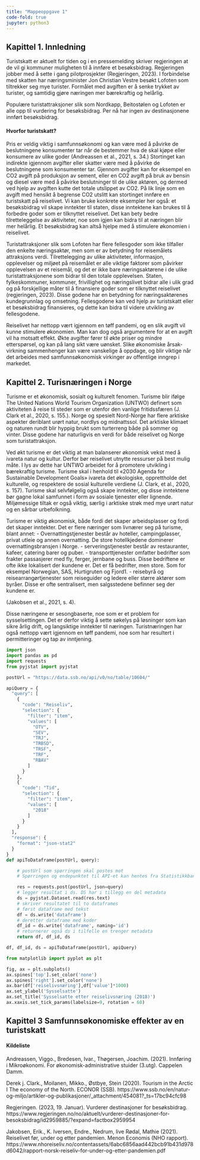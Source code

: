 ```yaml
---
title: "Mappeoppgave 1"
code-fold: true
jupyter: python3
---
```

## Kapittel 1. Innledning 

Turistskatt er aktuelt for tiden og i en pressemelding skriver regjeringen at de vil gi kommuner muligheten til å innføre et besøksbidrag. Regjeringen jobber med å sette i gang pilotprosjekter (Regjeringen, 2023). I forbindelse med skatten har næringsminister Jon Christian Vestre besøkt Lofoten som tiltrekker seg mye turister. Formålet med avgiften er å senke trykket av turister, og samtidig gjøre næringen mer bærekraftig og helårlig.

Populære turistattraksjoner slik som Nordkapp, Beitostølen og Lofoten er alle opp til vurdering for besøksbidrag. Per nå har ingen av destinasjonene innført besøksbidrag. 

#### Hvorfor turistskatt?

Pris er veldig viktig i samfunnsøkonomi og kan være med å påvirke de beslutningene konsumenter tar når de bestemmer hva de skal kjøpe eller konsumere av ulike goder (Andreassen et al., 2021, s. 34.) Stortinget kan indirekte igjennom avgifter eller skatter være med å påvirke de beslutningene som konsumenter tar. Gjennom avgifter kan for eksempel en CO2 avgift på produksjon av sement, eller en CO2 avgift på bruk av bensin og diesel være med å påvirke beslutninger til de ulike aktøren, og dermed ved hjelp av avgiften kutte det totale utslippet av CO2. På lik linje som en avgift med hensikt å begrense CO2 utslitt kan stortinget innføre en turistskatt på reiselivet. Vi kan bruke konkrete eksempler her også: et besøksbidrag vil skape inntekter til staten, disse inntektene kan brukes til å forbedre goder som er tilknyttet reiselivet. Det kan bety bedre tilretteleggelse av aktiviteter, noe som igjen kan bidra til at næringen blir mer helårlig. Et besøksbidrag kan altså hjelpe med å stimulere økonomien i reiselivet. 

Turistattraksjoner slik som Lofoten har flere fellesgoder som ikke tilfaller den enkelte næringsaktør, men som er av betydning for reisemålets attraksjons verdi. Tilrettelegging av ulike aktiviteter, informasjon, opplevelser og miljøet på reisemålet er alle viktige faktorer som påvirker opplevelsen av et reisemål, og det er ikke bare næringsaktørene i de ulike turistattraksjonene som bidrar til den totale opplevelsen. Staten, fylkeskommuner, kommuner, frivillighet og næringslivet bidrar alle i ulik grad og på forskjellige måter til å finansiere goder som er tilknyttet reiselivet (regjeringen, 2023). Disse godene har en betydning for næringsaktørenes kundegrunnlag og omsetning. Fellesgodene kan ved hjelp av turistskatt eller et besøksbidrag finansieres, og dette kan bidra til videre utvikling av fellesgodene.

Reiselivet har nettopp vært igjennom en tøff pandemi, og en slik avgift vil kunne stimulere økonomien. Man kan dog også argumentere for at en avgift vil ha motsatt effekt. Økte avgifter fører til økte priser og mindre etterspørsel, og kan på lang sikt være uønsket. Slike økonomiske årsak-virkning sammenhenger kan være vanskelige å oppdage, og blir viktige når det arbeides med samfunnsøkonomisk virkinger av offentlige inngrep i markedet. 

## Kapittel 2. Turisnæringen i Norge

Turisme er et økonomisk, sosialt og kulturelt fenomen. Turisme blir ifølge The United Nations World Tourism Organization (UNTWO) definert som aktiviteten å reise til steder som er utenfor den vanlige fritidssfæren (J. Clark et al., 2020, s. 155.). Norge og spesielt Nord-Norge har flere arktiske aspekter deriblant urørt natur, nordlys og midnattssol. Det arktiske klimaet og naturen rundt blir hyppig brukt som turterreng både på sommer og vinter. Disse godene har naturligvis en verdi for både reiselivet og Norge som turistattraksjon. 

Ved økt turisme er det viktig at man balanserer økonomisk vekst med å ivareta natur og kultur. Derfor bør reiselivet utnytte ressurser på best mulig måte. 
I lys av dette har UNTWO arbeidet for å promotere utvikling i bærekraftig turisme. Turisme skal i henhold til «2030 Agenda for Sustainable Development Goals» ivareta det økologiske, opprettholde det kulturelle, og respektere de sosial kulturelle verdiene (J. Clark, et al., 2020, s. 157). Turisme skal selvfølgelig også skape inntekter, og disse inntektene bør gagne lokal samfunnet i form av sosiale tjenester eller lignende. Miljømessige tiltak er også viktig, særlig i arktiske strøk med mye urørt natur og en sårbar urbefolkning. 

Turisme er viktig økonomisk, både fordi det skaper arbeidsplasser og fordi det skaper inntekter. Det er flere næringer som livnærer seg på turisme, blant annet: 
-	Overnattingstjenester består av hoteller, campingplasser, privat utleie og annen overnatting. De store hotellkjedene dominerer overnattingsbransjen i Norge. 
-	serveringstjenester består av restauranter, kafeer, catering barer og puber. 
-	transporttjenester omfatter bedrifter som frakter passasjerer med fly, ferger, jernbane og buss. Disse bedriftene er ofte ikke lokalisert der kundene er. Det er få bedrifter, men store. Som for eksempel Norwegian, SAS, Hurtigruten og Fjord1. 
-	reisebyrå og reisearrangørtjenester som reiseguider og ledere eller større aktører som byråer. Disse er ofte sentralisert, men salgsstedene befinner seg der kundene er. 

(Jakobsen et al., 2021, s. 4). 

Disse næringene er sesongbaserte, noe som er et problem for sysselsettingen. Det er derfor viktig å sette søkelys på løsninger som kan sikre årlig drift, og langsiktige inntekter til næringen. Turistnæringen har også nettopp vært igjennom en tøff pandemi, noe som har resultert i permitteringer og tap av inntjening. 


```python
import json
import pandas as pd
import requests
from pyjstat import pyjstat

postUrl = "https://data.ssb.no/api/v0/no/table/10604/"

apiQuery = {
  "query": [
    {
      "code": "Reiseliv",
      "selection": {
        "filter": "item",
        "values": [
          "OTV",
          "SEV",
          "TRJ",
          "TRBSD",
          "TRSF",
          "TRF",
          "RBAV"
        ]
      }
    },
    {
      "code": "Tid",
      "selection": {
        "filter": "item",
        "values": [
          "2018"
        ]
      }
    }
  ],
  "response": {
    "format": "json-stat2"
  }
}
def apiToDataframe(postUrl, query):

    # postUrl som spørringen skal postes mot
    # Spørringen og endepunktet til API-et kan hentes fra Statistikkbanken.

    res = requests.post(postUrl, json=query)
    # legger resultat i ds. DS har i tillegg en del metadata
    ds = pyjstat.Dataset.read(res.text)
    # skriver resultatet til to dataframes
    # først dataframe med tekst
    df = ds.write('dataframe')
    # deretter dataframe med koder
    df_id = ds.write('dataframe', naming='id')
    # returnerer også ds i tilfelle en trenger metadata
    return df, df_id, ds

df, df_id, ds = apiToDataframe(postUrl, apiQuery)
```

```python
from matplotlib import pyplot as plt

fig, ax = plt.subplots()
ax.spines['top'].set_color('none')
ax.spines['right'].set_color('none')
ax.bar(df['reiselivsnæring'],df['value']*1000)
ax.set_ylabel('Sysselsatte')
ax.set_title('Sysselsatte etter reiselivsnæring (2018)')
ax.xaxis.set_tick_params(labelsize=9, rotation = 60)
```

## Kapittel 3 Samfunnsøkonomiske effekter av en turistskatt

#### Kildeliste

Andreassen, Viggo., Bredesen, Ivar., Thøgersen, Joachim. (2021). Innføring i Mikroøkonomi. For økonomisk-administrative stuider (3.utg). Cappelen Damm. 

Derek j. Clark., Moilanen, Mikko., Østbye, Stein (2020). Tourism in the Arctic I The economy of the North. ECONOR (SSB). 
https://www.ssb.no/en/natur-og-miljo/artikler-og-publikasjoner/_attachment/454081?_ts=17bc94cfc98

Regjeringen. (2023, 19. Januar). Vurderer destinasjoner for besøksbidrag.
https://www.regjeringen.no/no/aktuelt/vurderer-destinasjoner-for-besoksbidrag/id2959885/?expand=factbox2959954

Jakobsen, Erik., K. Iversen, Endre., Nedrum, live Rødal, Mathie (2021). Reiselivet før, under og etter pandemien. Menon Economis (NHO rapport).   
https://www.nhoreiseliv.no/contentassets/6abc6856aad442bcb91b431d978d6042/rapport-norsk-reiseliv-for-under-og-etter-pandemien.pdf

